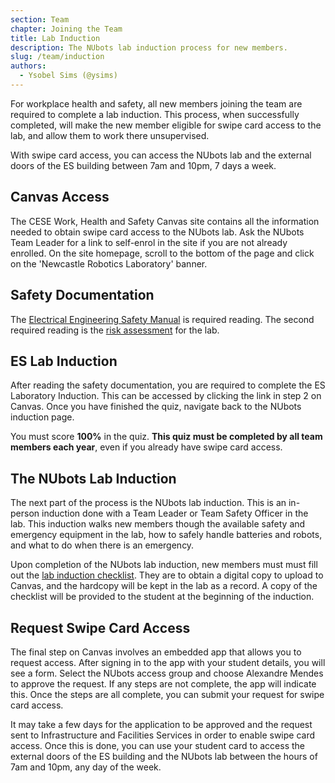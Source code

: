 ```yaml
---
section: Team
chapter: Joining the Team
title: Lab Induction
description: The NUbots lab induction process for new members.
slug: /team/induction
authors:
  - Ysobel Sims (@ysims)
---
```


For workplace health and safety, all new members joining the team are required to complete a lab induction. This process, when successfully completed, will make the new member eligible for swipe card access to the lab, and allow them to work there unsupervised.

With swipe card access, you can access the NUbots lab and the external doors of the ES building between 7am and 10pm, 7 days a week.

## Canvas Access

The CESE Work, Health and Safety Canvas site contains all the information needed to obtain swipe card access to the NUbots lab. Ask the NUbots Team Leader for a link to self-enrol in the site if you are not already enrolled. On the site homepage, scroll to the bottom of the page and click on the 'Newcastle Robotics Laboratory' banner.

## Safety Documentation

The [Electrical Engineering Safety Manual](https://uonstaff.sharepoint.com/:w:/s/SENG-WKSP/ERxPXuzKVflJmZ3MfjyhOmQB_nylPe7m9IjWAsoKLuUlsg?e=kaHftc) is required reading. The second required reading is the [risk assessment](./assets/risk-assessment.pdf) for the lab.

## ES Lab Induction

After reading the safety documentation, you are required to complete the ES Laboratory Induction. This can be accessed by clicking the link in step 2 on Canvas. Once you have finished the quiz, navigate back to the NUbots induction page.

You must score **100%** in the quiz. **This quiz must be completed by all team members each year**, even if you already have swipe card access.

## The NUbots Lab Induction

The next part of the process is the NUbots lab induction. This is an in-person induction done with a Team Leader or Team Safety Officer in the lab. This induction walks new members though the available safety and emergency equipment in the lab, how to safely handle batteries and robots, and what to do when there is an emergency.

Upon completion of the NUbots lab induction, new members must must fill out the [lab induction checklist](./assets/lab-induction-checklist.pdf). They are to obtain a digital copy to upload to Canvas, and the hardcopy will be kept in the lab as a record. A copy of the checklist will be provided to the student at the beginning of the induction.

## Request Swipe Card Access

The final step on Canvas involves an embedded app that allows you to request access. After signing in to the app with your student details, you will see a form. Select the NUbots access group and choose Alexandre Mendes to approve the request. If any steps are not complete, the app will indicate this. Once the steps are all complete, you can submit your request for swipe card access.

It may take a few days for the application to be approved and the request sent to Infrastructure and Facilities Services in order to enable swipe card access. Once this is done, you can use your student card to access the external doors of the ES building and the NUbots lab between the hours of 7am and 10pm, any day of the week.
